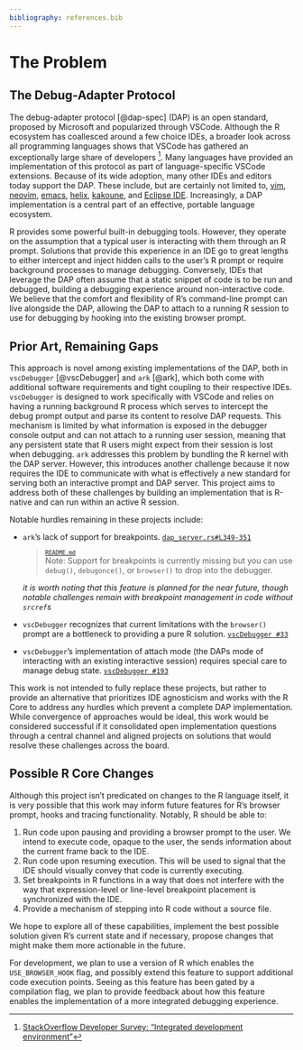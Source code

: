 ```yaml
---
bibliography: references.bib
---
```


# The Problem

```{=html}
<!--
Outlining the issue / weak point / problem to be solved by this
proposal. This should be a compelling section that sets the reader up
for the next section - the proposed solution!

It is important to cover:

 - [ ] What the problem is
 - [ ] Who it affects
 - [ ] Why is it a problem
 - [ ] What will solving the problem enable (why should it be solved)
 - [ ] Brief summary of existing work and previous attempts (e.g., relevant R packages)
 - [ ] If proposing changes to R itself: letter of support from R Core member
-->
```

## The Debug-Adapter Protocol

The debug-adapter protocol [@dap-spec] (DAP) is an open standard, proposed
by Microsoft and popularized through VSCode. Although the R ecosystem
has coallesced around a few choice IDEs, a broader look across all
programming languages shows that VSCode has gathered an exceptionally
large share of developers [^vscode-adoption]. Many languages have
provided an implementation of this protocol as part of language-specific
VSCode extensions. Because of its wide adoption, many other IDEs
and editors today support the DAP. These include, but are certainly
not limited to, [vim](https://github.com/puremourning/vimspector),
[neovim](https://github.com/mfussenegger/nvim-dap),
[emacs](https://github.com/emacs-lsp/dap-mode),
[helix](https://helix-editor.com/news/release-22-03-highlights/),
[kakoune](https://github.com/jdugan6240/kak-dap), and [Eclipse
IDE](https://projects.eclipse.org/projects/technology.lsp4e). Increasingly,
a DAP implementation is a central part of an effective, portable language
ecosystem.

R provides some powerful built-in debugging tools. However, they operate on the
assumption that a typical user is interacting with them through an R prompt.
Solutions that provide this experience in an IDE go to great lengths to either
intercept and inject hidden calls to the user's R prompt or require background
processes to manage debugging. Conversely, IDEs that leverage the DAP often
assume that a static snippet of code is to be run and debugged, building a
debugging experience around non-interactive code. We believe that the comfort
and flexibility of R's command-line prompt can live alongside the DAP, allowing
the DAP to attach to a running R session to use for debugging by hooking into
the existing browser prompt.

## Prior Art, Remaining Gaps

This approach is novel among existing implementations of the DAP, both in
`vscDebugger` [@vscDebugger] and `ark` [@ark], which both come with additional
software requirements and tight coupling to their respective IDEs. `vscDebugger`
is designed to work specifically with VSCode and relies on having a running
background R process which serves to intercept the debug prompt output and
parse its content to resolve DAP requests. This mechanism is limited by what
information is exposed in the debugger console output and can not attach
to a running user session, meaning that any persistent state that R users
might expect from their session is lost when debugging. `ark` addresses this
problem by bundling the R kernel with the DAP server. However, this introduces
another challenge because it now requires the IDE to communicate with what
is effectively a new standard for serving both an interactive prompt and DAP
server. This project aims to address both of these challenges by building an
implementation that is R-native and can run within an active R session.

Notable hurdles remaining in these projects include:

* `ark`'s lack of support for breakpoints. [`dap_server.rs#L349-351`](https://github.com/posit-dev/ark/blob/fbbb713de3f4a222c4774cbabd53eaf1fb735c51/crates/ark/src/dap/dap_server.rs#L349-L351)
  
  > <sup> [`README.md`](https://github.com/posit-dev/ark/blob/main/README.md) </sup>  
  > Note: Support for breakpoints is currently missing but you can use `debug()`,
  > `debugonce()`, or `browser()` to drop into the debugger.
  
  _it is worth noting that this feature is planned for the near future, though
  notable challenges remain with breakpoint management in code without
  `srcref`s_

* `vscDebugger` recognizes that current limitations with the `browser()` prompt
  are a bottleneck to providing a pure R solution. [`vscDebugger #33`](https://github.com/ManuelHentschel/vscDebugger/issues/33#issuecomment-638733787)
  
* `vscDebugger`'s implementation of attach mode (the DAPs mode of interacting
  with an existing interactive session) requires special care to manage debug
  state. [`vscDebugger #193`](https://github.com/ManuelHentschel/VSCode-R-Debugger/issues/193#issuecomment-2735871666)

This work is not intended to fully replace these projects, but rather to provide
an alternative that prioritizes IDE agnosticism and works with the R Core to
address any hurdles which prevent a complete DAP implementation. While
convergence of approaches would be ideal, this work would be considered
successful if it consolidated open implementation questions through a central
channel and aligned projects on solutions that would resolve these challenges
across the board.

## Possible R Core Changes

Although this project isn't predicated on changes to the R language itself, it
is very possible that this work may inform future features for R's browser
prompt, hooks and tracing functionality. Notably, R should be able to:

1. Run code upon pausing and providing a browser prompt to the user. We intend
   to execute code, opaque to the user, the sends information about the current
   frame back to the IDE.
2. Run code upon resuming execution. This will be used to signal that the IDE
   should visually convey that code is currently executing.
3. Set breakpoints in R functions in a way that does not interfere with the way
   that expression-level or line-level breakpoint placement is synchronized with
   the IDE.
4. Provide a mechanism of stepping into R code without a source file.

We hope to explore all of these capabilities, implement the best possible
solution given R's current state and if necessary, propose changes that might
make them more actionable in the future.

For development, we plan to use a version of R which enables the
`USE_BROWSER_HOOK` flag, and possibly extend this feature to support additional
code execution points. Seeing as this feature has been gated by a compilation
flag, we plan to provide feedback about how this feature enables the
implementation of a more integrated debugging experience.

[^vscode-adoption]: [StackOverflow Developer Survey: "Integrated development environment"](https://survey.stackoverflow.co/2024/technology#most-popular-technologies-new-collab-tools)
